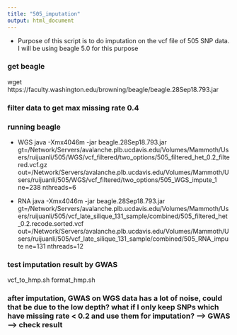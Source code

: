 ```yaml
---
title: "505_imputation"
output: html_document
---
```


* Purpose of this script is to do imputation on the vcf file of 505 SNP data. I will be using beagle 5.0 for this purpose 

### get beagle
wget https://faculty.washington.edu/browning/beagle/beagle.28Sep18.793.jar 

### filter data to get max missing rate 0.4 

### running beagle 
* WGS 
java -Xmx4046m -jar beagle.28Sep18.793.jar gt=/Network/Servers/avalanche.plb.ucdavis.edu/Volumes/Mammoth/Users/ruijuanli/505/WGS/vcf_filtered/two_options/505_filtered_het_0.2_filtered.vcf.gz  out=/Network/Servers/avalanche.plb.ucdavis.edu/Volumes/Mammoth/Users/ruijuanli/505/WGS/vcf_filtered/two_options/505_WGS_impute_1 ne=238 nthreads=6   
  
* RNA 
java -Xmx4046m -jar beagle.28Sep18.793.jar gt=/Network/Servers/avalanche.plb.ucdavis.edu/Volumes/Mammoth/Users/ruijuanli/505/vcf_late_silique_131_sample/combined/505_filtered_het_0.2.recode.sorted.vcf out=/Network/Servers/avalanche.plb.ucdavis.edu/Volumes/Mammoth/Users/ruijuanli/505/vcf_late_silique_131_sample/combined/505_RNA_impute ne=131 nthreads=12 

### test imputation result by GWAS  
vcf_to_hmp.sh 
format_hmp.sh 

### after imputation, GWAS on WGS data has a lot of noise, could that be due to the low depth? what if I only keep SNPs which have missing rate < 0.2 and use them for imputation? --> GWAS --> check result 







